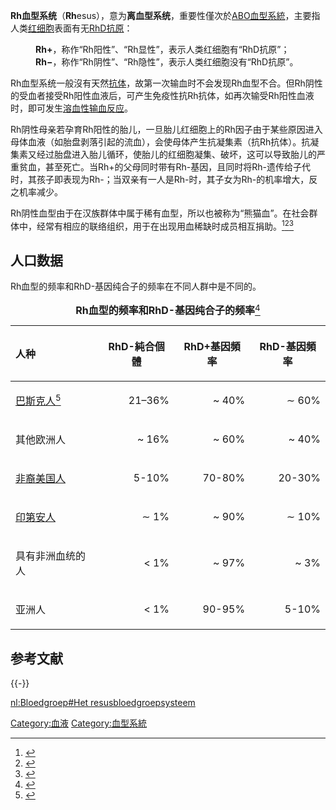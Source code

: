 {{NoteTA
|1=zh-cn:红细胞; zh-tw:紅血球; zh-hk:紅血球;
}}
{{medical}}

'''Rh血型系统'''（'''Rh'''esus），意为'''离血型系统'''，重要性僅次於[[ABO血型系統|ABO血型系統]]，主要指人类[[红细胞|红细胞]]表面有无[[RhD抗原|RhD抗原]]：
: '''Rh+'''，称作“Rh阳性”、“Rh显性”，表示人类红细胞有“RhD抗原”；　　
: '''Rh−'''，称作“Rh阴性”、“Rh隐性”，表示人类红细胞没有“RhD抗原”。

Rh血型系统一般沒有天然[[抗体|抗体]]，故第一次输血时不会发现Rh血型不合。但Rh阴性的受血者接受Rh阳性血液后，可产生免疫性抗Rh抗体，如再次输受Rh阳性血液时，即可发生[[溶血反應|溶血性输血反应]]。

Rh阴性母亲若孕育Rh阳性的胎儿，一旦胎儿红细胞上的Rh因子由于某些原因进入母体血液（如胎盘剥落引起的流血），会使母体产生抗凝集素（抗Rh抗体）。抗凝集素又经过胎盘进入胎儿循环，使胎儿的红细胞凝集、破坏，这可以导致胎儿的严重贫血，甚至死亡。当Rh+的父母同时带有Rh-基因，且同时将Rh-遗传给子代时，其孩子即表现为Rh-；当双亲有一人是Rh-时，其子女为Rh-的机率增大，反之机率减少。

Rh阴性血型由于在汉族群体中属于稀有血型，所以也被称为“熊猫血”。在社会群体中，经常有相应的联络组织，用于在出现用血稀缺时成员相互捐助。<ref>{{cite web|url=http://news.gmw.cn/newspaper/2016-09/27/content_116535532.htm|title=稀有血型库存告急33名志愿者捐献“熊猫血”|accessdate=2016-09-29|archive-date=2016-10-01|archive-url=https://web.archive.org/web/20161001195626/http://news.gmw.cn/newspaper/2016-09/27/content_116535532.htm|dead-url=no}}</ref><ref>{{cite web|title=淮北全城急寻的熊猫血找到了 车祸伤者等待救援|url=http://www.ahwang.cn/anhui/20160926/1563381.shtml|access-date=2016-09-29|archive-url=https://web.archive.org/web/20161002101430/http://www.ahwang.cn/anhui/20160926/1563381.shtml|archive-date=2016-10-02|dead-url=yes}}</ref><ref>{{cite web|title=游客国外受伤需"熊猫血" 女导游跨国献血|url=http://tech.china.com.cn/zixun/20160927/244754.shtml|accessdate=2016-09-29|archive-date=2016-10-02|archive-url=https://web.archive.org/web/20161002002637/http://tech.china.com.cn/zixun/20160927/244754.shtml|dead-url=no}}</ref>

==人口数据==
Rh血型的频率和RhD-基因纯合子的频率在不同人群中是不同的。

{| class="wikitable"
|+ '''Rh血型的频率和RhD-基因纯合子的频率'''<ref name="rhprev">{{cite web |url=http://www.madsci.org/posts/archives/mar2001/985200157.Ge.r.html |publisher=MadSci Network |title=Re: Is the RH negative blood type more prevalent in certain ethnic groups? |date=March 21, 2001 |author=Mack, Steve |accessdate=2017-04-28 |archive-date=2011-06-06 |archive-url=https://web.archive.org/web/20110606040836/http://www.madsci.org/posts/archives/mar2001/985200157.Ge.r.html |dead-url=yes }}</ref>
|-
!style="text-align:left;"|人种
! RhD-純合個體
! RhD+基因頻率
! RhD-基因頻率
|-
| [[巴斯克人|巴斯克人]]<ref>{{cite journal |vauthors=Touinssi M, Chiaroni J, Degioanni A, De Micco P, Dutour O, Bauduer F |title=Distribution of rhesus blood group system in the French basques: a reappraisal using the allele-specific primers PCR method |journal=Human Heredity |volume=58 |issue=2 |pages=69–72 |year=2004 |pmid=15711086 |doi=10.1159/000083027 }}</ref>
|style="text-align:right;"| 21–36%
|style="text-align:right;"| ~ 40%
|style="text-align:right;"| ∼ 60%
|-
| 其他欧洲人
|style="text-align:right;"| ~ 16%
|style="text-align:right;"| ~ 60%
|style="text-align:right;"| ~ 40%
|-
| [[非裔美国人|非裔美国人]]
|style="text-align:right;"| 5-10%
|style="text-align:right;"| 70-80%
|style="text-align:right;"| 20-30%
|-
| [[印第安人|印第安人]]
|style="text-align:right;"| ∼ 1%
|style="text-align:right;"| ~ 90%
|style="text-align:right;"| ∼ 10%
|-
| 具有非洲血统的人
|style="text-align:right;"| < 1%
|style="text-align:right;"| ~ 97%
|style="text-align:right;"| ~ 3%
|-
| 亚洲人
|style="text-align:right;"| < 1%
|style="text-align:right;"| 90-95%
|style="text-align:right;"| 5-10%
|}

== 参考文献 ==
<div class="references-small">
<references></references>
</div>

{{-}}
{{輸血醫學}}

[[Category:血液|Category:血液]]
[[Category:血型系統|Category:血型系統]]

[[nl:Bloedgroep#Het_resusbloedgroepsysteem|nl:Bloedgroep#Het resusbloedgroepsysteem]]